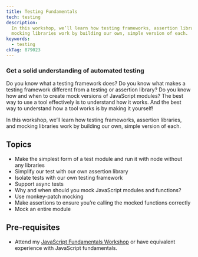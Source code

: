```yaml
---
title: Testing Fundamentals
tech: testing
description:
  In this workshop, we’ll learn how testing frameworks, assertion libraries, and
  mocking libraries work by building our own, simple version of each.
keywords:
  - testing
ckTag: 879023
---
```


### Get a solid understanding of automated testing

Do you know what a testing framework does? Do you know what makes a testing
framework different from a testing or assertion library? Do you know how and
when to create mock versions of JavaScript modules? The best way to use a tool
effectively is to understand how it works. And the best way to understand how a
tool works is by making it yourself!

In this workshop, we’ll learn how testing frameworks, assertion libraries, and
mocking libraries work by building our own, simple version of each.

## Topics

- Make the simplest form of a test module and run it with node without any
  libraries
- Simplify our test with our own assertion library
- Isolate tests with our own testing framework
- Support async tests
- Why and when should you mock JavaScript modules and functions?
- Use monkey-patch mocking
- Make assertions to ensure you’re calling the mocked functions correctly
- Mock an entire module

## Pre-requisites

- Attend my
  [JavaScript Fundamentals Workshop](/workshops/javascript-fundamentals) or have
  equivalent experience with JavaScript fundamentals.
